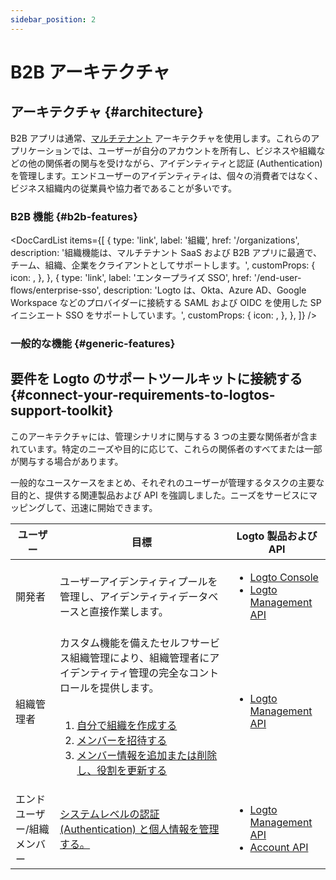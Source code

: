 ```yaml
---
sidebar_position: 2
---
```




# B2B アーキテクチャ

## アーキテクチャ \{#architecture}

B2B アプリは通常、[マルチテナント](https://auth.wiki/multi-tenancy) アーキテクチャを使用します。これらのアプリケーションでは、ユーザーが自分のアカウントを所有し、ビジネスや組織などの他の関係者の関与を受けながら、アイデンティティと認証 (Authentication) を管理します。エンドユーザーのアイデンティティは、個々の消費者ではなく、ビジネス組織内の従業員や協力者であることが多いです。

<ImageB2b width="100%" height="auto" />

### B2B 機能 \{#b2b-features}

<DocCardList
  items={[
    {
      type: 'link',
      label: '組織',
      href: '/organizations',
      description:
        '組織機能は、マルチテナント SaaS および B2B アプリに最適で、チーム、組織、企業をクライアントとしてサポートします。',
      customProps: {
        icon: <OrganizationIcon />,
      },
    },
    {
      type: 'link',
      label: 'エンタープライズ SSO',
      href: '/end-user-flows/enterprise-sso',
      description:
        'Logto は、Okta、Azure AD、Google Workspace などのプロバイダーに接続する SAML および OIDC を使用した SP イニシエート SSO をサポートしています。',
      customProps: {
        icon: <SsoIcon />,
      },
    },
  ]}
/>

### 一般的な機能 \{#generic-features}

<GenericFeatures />

## 要件を Logto のサポートツールキットに接続する \{#connect-your-requirements-to-logtos-support-toolkit}

このアーキテクチャには、管理シナリオに関与する 3 つの主要な関係者が含まれています。特定のニーズや目的に応じて、これらの関係者のすべてまたは一部が関与する場合があります。

一般的なユースケースをまとめ、それぞれのユーザーが管理するタスクの主要な目的と、提供する関連製品および API を強調しました。ニーズをサービスにマッピングして、迅速に開始できます。

| ユーザー                    | 目標                                                                                                                                                                                                                                                                                                                                                                                                                                                              | Logto 製品および API                                                                                                                             |
| --------------------------- | ----------------------------------------------------------------------------------------------------------------------------------------------------------------------------------------------------------------------------------------------------------------------------------------------------------------------------------------------------------------------------------------------------------------------------------------------------------------- | ------------------------------------------------------------------------------------------------------------------------------------------------ |
| 開発者                      | ユーザーアイデンティティプールを管理し、アイデンティティデータベースと直接作業します。                                                                                                                                                                                                                                                                                                                                                                            | <ul><li>[Logto Console](https://cloud.logto.io)</li><li>[Logto Management API](https://openapi.logto.io)</li></ul>                               |
| 組織管理者                  | カスタム機能を備えたセルフサービス組織管理により、組織管理者にアイデンティティ管理の完全なコントロールを提供します。<br /><br /><ol><li>[自分で組織を作成する](/end-user-flows/organization-experience/create-organization)</li><li>[メンバーを招待する](/end-user-flows/organization-experience/invite-organization-members)</li><li>[メンバー情報を追加または削除し、役割を更新する](/end-user-flows/organization-experience/organization-management)</li></ol> | <ul><li>[Logto Management API](https://openapi.logto.io)</li></ul>                                                                               |
| エンドユーザー/組織メンバー | [システムレベルの認証 (Authentication) と個人情報を管理する。](/end-user-flows)                                                                                                                                                                                                                                                                                                                                                                                   | <ul><li>[Logto Management API](https://openapi.logto.io)</li><li>[Account API](https://openapi.logto.io/group/endpoint-account-center)</li></ul> |

<RelatedResource />
